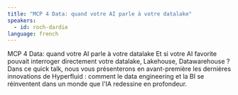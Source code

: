 ```yaml
---
title: "MCP 4 Data: quand votre AI parle à votre datalake"
speakers:
  - id: roch-dardie
language: french
---
```


MCP 4 Data: quand votre AI parle à votre datalake
Et si votre AI favorite pouvait interroger directement votre datalake, Lakehouse, Datawarehouse ?
Dans ce quick talk, nous vous présenterons en avant-première les dernières innovations de Hyperfluid : comment le data engineering et la BI se réinventent dans un monde que l'IA redessine en profondeur.
